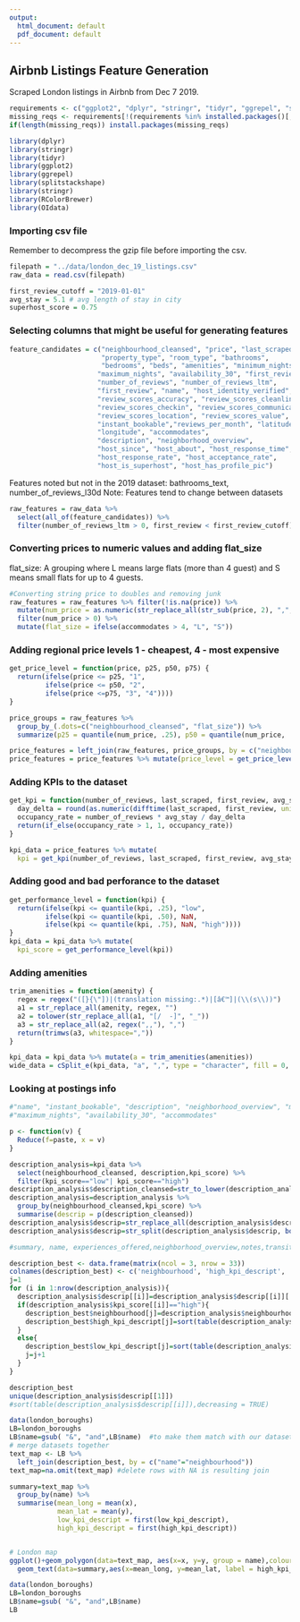 ```yaml
---
output:
  html_document: default
  pdf_document: default
---
```

## Airbnb Listings Feature Generation
Scraped London listings in Airbnb from Dec 7 2019.

```r
requirements <- c("ggplot2", "dplyr", "stringr", "tidyr", "ggrepel", "splitstackshape", "stringr","RColorBrewer","OIdata")
missing_reqs <- requirements[!(requirements %in% installed.packages()[,"Package"])]
if(length(missing_reqs)) install.packages(missing_reqs)
```


```r
library(dplyr)
library(stringr)
library(tidyr)
library(ggplot2)
library(ggrepel)
library(splitstackshape)
library(stringr)
library(RColorBrewer)
library(OIdata)
```

### Importing csv file
Remember to decompress the gzip file before importing the csv.
```r
filepath = "../data/london_dec_19_listings.csv"
raw_data = read.csv(filepath)

first_review_cutoff = "2019-01-01"
avg_stay = 5.1 # avg length of stay in city
superhost_score = 0.75
```

### Selecting columns that might be useful for generating features
```r
feature_candidates = c("neighbourhood_cleansed", "price", "last_scraped",
                       "property_type", "room_type", "bathrooms",
                       "bedrooms", "beds", "amenities", "minimum_nights",
                      "maximum_nights", "availability_30", "first_review",
                      "number_of_reviews", "number_of_reviews_ltm",
                      "first_review", "name", "host_identity_verified",
                      "review_scores_accuracy", "review_scores_cleanliness",
                      "review_scores_checkin", "review_scores_communication",
                      "review_scores_location", "review_scores_value",
                      "instant_bookable","reviews_per_month", "latitude",
                      "longitude", "accommodates",
                      "description", "neighborhood_overview",
                      "host_since", "host_about", "host_response_time",
                      "host_response_rate", "host_acceptance_rate",
                      "host_is_superhost", "host_has_profile_pic")
```
Features noted but not in the 2019 dataset: bathrooms_text, number_of_reviews_l30d
Note: Features tend to change between  datasets

```r
raw_features = raw_data %>% 
  select(all_of(feature_candidates)) %>% 
  filter(number_of_reviews_ltm > 0, first_review < first_review_cutoff)
```

### Converting prices to numeric values and adding flat_size
flat_size: A grouping where L means large flats (more than 4 guest) and S means small flats for up to 4 guests.
```r
#Converting string price to doubles and removing junk
raw_features = raw_features %>% filter(!is.na(price)) %>%
  mutate(num_price = as.numeric(str_replace_all(str_sub(price, 2), ",", ""))) %>%
  filter(num_price > 0) %>% 
  mutate(flat_size = ifelse(accommodates > 4, "L", "S"))
```

### Adding regional price levels 1 - cheapest, 4 - most expensive
```r
get_price_level = function(price, p25, p50, p75) {
  return(ifelse(price <= p25, "1",
         ifelse(price <= p50, "2",
         ifelse(price <=p75, "3", "4"))))
}

price_groups = raw_features %>% 
  group_by_(.dots=c("neighbourhood_cleansed", "flat_size")) %>%
  summarize(p25 = quantile(num_price, .25), p50 = quantile(num_price, .50), p75 = quantile(num_price, .75))

price_features = left_join(raw_features, price_groups, by = c("neighbourhood_cleansed", "flat_size"))
price_features = price_features %>% mutate(price_level = get_price_level(num_price, p25, p50, p75))
```

### Adding KPIs to the dataset
```r
get_kpi = function(number_of_reviews, last_scraped, first_review, avg_stay) {
  day_delta = round(as.numeric(difftime(last_scraped, first_review, units="days")))
  occupancy_rate = number_of_reviews * avg_stay / day_delta
  return(if_else(occupancy_rate > 1, 1, occupancy_rate))
}

kpi_data = price_features %>% mutate(
  kpi = get_kpi(number_of_reviews, last_scraped, first_review, avg_stay))
```

### Adding good and bad perforance to the dataset
```r
get_performance_level = function(kpi) {
  return(ifelse(kpi <= quantile(kpi, .25), "low",
         ifelse(kpi <= quantile(kpi, .50), NaN,
         ifelse(kpi <= quantile(kpi, .75), NaN, "high"))))
}
kpi_data = kpi_data %>% mutate(
  kpi_score = get_performance_level(kpi))
```

### Adding amenities
```r
trim_amenities = function(amenity) {
  regex = regex("([}{\"])|(translation missing:.*)|[â€™]|(\\(s\\))")
  a1 = str_replace_all(amenity, regex, "")
  a2 = tolower(str_replace_all(a1, "[/  -]", "_"))
  a3 = str_replace_all(a2, regex(",,"), ",")
  return(trimws(a3, whitespace=","))
}

kpi_data = kpi_data %>% mutate(a = trim_amenities(amenities))
wide_data = cSplit_e(kpi_data, "a", ",", type = "character", fill = 0, drop = F)
```

### Looking at postings info
```r
#"name", "instant_bookable", "description", "neighborhood_overview", "minimum_nights",
#"maximum_nights", "availability_30", "accommodates"

p <- function(v) {
  Reduce(f=paste, x = v)
}

description_analysis=kpi_data %>%
  select(neighbourhood_cleansed, description,kpi_score) %>%
  filter(kpi_score=="low"| kpi_score=="high")
description_analysis$description_cleansed=str_to_lower(description_analysis$description)
description_analysis=description_analysis %>%
  group_by(neighbourhood_cleansed,kpi_score) %>%
  summarise(descrip = p(description_cleansed))
description_analysis$descrip=str_replace_all(description_analysis$descrip, "[^[:alnum:]]", "")
description_analysis$descrip=str_split(description_analysis$descrip, boundary("word"))
```

```r
#summary, name, experiences_offered,neighborhood_overview,notes,transit,access,interaction,house_rules,instant_bookable
```


```r
description_best <- data.frame(matrix(ncol = 3, nrow = 33))
colnames(description_best) <- c('neighbourhood', 'high_kpi_descript', 'low_kpi_descript')
j=1
for (i in 1:nrow(description_analysis)){
  description_analysis$descrip[[i]]=description_analysis$descrip[[i]][!description_analysis$descrip[[i]] %in% c("the","a","is","to","and","with","in","of","for","from","are","will","our","you","your","it","by","be","we","on","very","or","has","have","this","at","can","room")]
  if(description_analysis$kpi_score[[i]]=="high"){
    description_best$neighbourhood[j]=description_analysis$neighbourhood_cleansed[[i]]
    description_best$high_kpi_descript[j]=sort(table(description_analysis$descrip[[i]]),decreasing = TRUE)[1]
  }
  else{
    description_best$low_kpi_descript[j]=sort(table(description_analysis$descrip[[i]]),decreasing = TRUE)[1]
    j=j+1
  }
}

```


```r
description_best
unique(description_analysis$descrip[[1]])
#sort(table(description_analysis$descrip[[i]]),decreasing = TRUE)
```



```r
data(london_boroughs)
LB=london_boroughs
LB$name=gsub( "&", "and",LB$name)  #to make them match with our dataset
# merge datasets together
text_map <- LB %>% 
  left_join(description_best, by = c("name"="neighbourhood"))
text_map=na.omit(text_map) #delete rows with NA is resulting join

summary=text_map %>% 
  group_by(name) %>% 
  summarise(mean_long = mean(x),
            mean_lat = mean(y),
            low_kpi_descript = first(low_kpi_descript),
            high_kpi_descript = first(high_kpi_descript))


# London map
ggplot()+geom_polygon(data=text_map, aes(x=x, y=y, group = name),colour="grey", fill="white") +
  geom_text(data=summary,aes(x=mean_long, y=mean_lat, label = high_kpi_descript ))

```


```r
data(london_boroughs)
LB=london_boroughs
LB$name=gsub( "&", "and",LB$name)
LB
```



